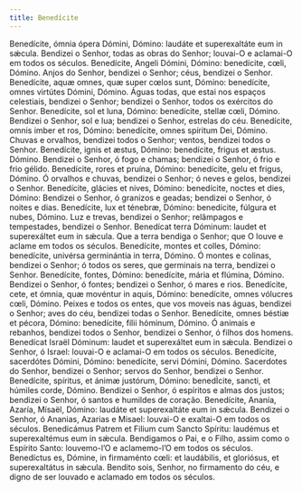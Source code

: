 ```yaml
---
title: Benedícite
---
```


<div class="grid grid-cols-2 gap-5">
  <span class="col-6 dropcaps text-justify">
    Benedícite, ómnia ópera Dómini, Dómino: laudáte et superexaltáte eum in
    sǽcula.
  </span>
  <span class="col-6 dropcaps text-justify">
    Bendizei o Senhor, todas as obras do Senhor; louvai-O e aclamai-O em todos
    os séculos.
  </span>
  <span class="col-6 text-justify">
    Benedícite, Angeli Dómini, Dómino: benedícite, cœli, Dómino.
  </span>
  <span class="col-6 text-justify">
    Anjos do Senhor, bendizei o Senhor; céus, bendizei o Senhor.
  </span>
  <span class="col-6 text-justify">
    Benedícite, aquæ omnes, quæ super cœlos sunt, Dómino: benedícite, omnes
    virtútes Dómini, Dómino.
  </span>
  <span class="col-6 text-justify">
    Águas todas, que estai nos espaços celestiais, bendizei o Senhor; bendizei o
    Senhor, todos os exércitos do Senhor.
  </span>
  <span class="col-6 text-justify">
    Benedícite, sol et luna, Dómino: benedícite, stellæ cœli, Dómino.
  </span>
  <span class="col-6 text-justify">
    Bendizei o Senhor, sol e lua; bendizei o Senhor, estrelas do céu.
  </span>
  <span class="col-6 text-justify">
    Benedícite, omnis imber et ros, Dómino: benedícite, omnes spíritum Dei,
    Dómino.
  </span>
  <span class="col-6 text-justify">
    Chuvas e orvalhos, bendizei todos o Senhor; ventos, bendizei todos o Senhor.
  </span>
  <span class="col-6 text-justify">
    Benedícite, ignis et æstus, Dómino: benedícite, frigus et æstus. Dómino.
  </span>
  <span class="col-6 text-justify">
    Bendizei o Senhor, ó fogo e chamas; bendizei o Senhor, ó frio e frio gélido.
  </span>
  <span class="col-6 text-justify">
    Benedícite, rores et pruína, Dómino: benedícite, gelu et frigus, Dómino.
  </span>
  <span class="col-6 text-justify">
    Ó orvalhos e chuvas, bendizei o Senhor; ó neves e gelos, bendizei o Senhor.
  </span>
  <span class="col-6 text-justify">
    Benedícite, glácies et nives, Dómino: benedícite, noctes et dies, Dómino:
  </span>
  <span class="col-6 text-justify">
    Bendizei o Senhor, ó granizos e geadas; bendizei o Senhor, ó noites e dias.
  </span>
  <span class="col-6 text-justify">
    Benedícite, lux et ténebræ, Dómino: benedícite, fúlgura et nubes, Dómino.
  </span>
  <span class="col-6 text-justify">
    Luz e trevas, bendizei o Senhor; relâmpagos e tempestades, bendizei o
    Senhor.
  </span>
  <span class="col-6 text-justify">
    Benedícat terra Dóminum: laudet et superexáltet eum in sǽcula.
  </span>
  <span class="col-6 text-justify">
    Que a terra bendiga o Senhor; que O louve e aclame em todos os séculos.
  </span>
  <span class="col-6 text-justify">
    Benedícite, montes et colles, Dómino: benedícite, univérsa germinántia in
    terra, Dómino.
  </span>
  <span class="col-6 text-justify">
    Ó montes e colinas, bendizei o Senhor; ó todos os seres, que germinais na
    terra, bendizei o Senhor.
  </span>
  <span class="col-6 text-justify">
    Benedícite, fontes, Dómino: benedícite, mária et flúmina, Dómino.
  </span>
  <span class="col-6 text-justify">
    Bendizei o Senhor, ó fontes; bendizei o Senhor, ó mares e rios.
  </span>
  <span class="col-6 text-justify">
    Benedícite, cete, et ómnia, quæ movéntur in aquis, Dómino: benedícite, omnes
    vólucres cœli, Dómino.
  </span>
  <span class="col-6 text-justify">
    Peixes e todos os entes, que vos moveis nas águas, bendizei o Senhor; aves
    do céu, bendizei todas o Senhor.
  </span>
  <span class="col-6 text-justify">
    Benedícite, omnes béstiæ et pécora, Dómino: benedícite, fílii hóminum,
    Dómino.
  </span>
  <span class="col-6 text-justify">
    Ó animais e rebanhos, bendizei todos o Senhor, bendizei o Senhor, ó filhos
    dos homens.
  </span>
  <span class="col-6 text-justify">
    Benedícat Israël Dóminum: laudet et superexáltet eum in sǽcula.
  </span>
  <span class="col-6 text-justify">
    Bendizei o Senhor, ó Israel: louvai-O e aclamai-O em todos os séculos.
  </span>
  <span class="col-6 text-justify">
    Benedícite, sacerdótes Dómini, Dómino: benedícite, servi Dómini, Dómino.
  </span>
  <span class="col-6 text-justify">
    Sacerdotes do Senhor, bendizei o Senhor; servos do Senhor, bendizei o
    Senhor.
  </span>
  <span class="col-6 text-justify">
    Benedícite, spíritus, et ánimæ justórum, Dómino: benedÌcite, sancti, et
    húmiles corde, Dómino.
  </span>
  <span class="col-6 text-justify">
    Bendizei o Senhor, ó espíritos e almas dos justos; bendizei o Senhor, ó
    santos e humildes de coração.
  </span>
  <span class="col-6 text-justify">
    Benedícite, Ananía, Azaría, Mísaël, Dómino: laudáte et superexaltáte eum in
    sǽcula.
  </span>
  <span class="col-6 text-justify">
    Bendizei o Senhor, ó Ananias, Azarias e Misael: louvai-O e exaltai-O em
    todos os séculos.
  </span>
  <span class="col-6 text-justify">
    Benedicámus Patrem et Filium cum Sancto Spíritu: laudémus et superexaltémus
    eum in sǽcula.
  </span>
  <span class="col-6 text-justify">
    Bendigamos o Pai, e o Filho, assim como o Espírito Santo: louvemo-l’O e
    aclamemo-l’O em todos os séculos.
  </span>
  <span class="col-6 text-justify">
    Benedíctus es, Dómine, in firmaménto cœli: et laudábilis, et gloriósus, et
    superexaltátus in sǽcula.
  </span>
  <span class="col-6 text-justify">
    Bendito sois, Senhor, no firmamento do céu, e digno de ser louvado e
    aclamado em todos os séculos.
  </span>
</div>
